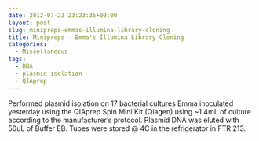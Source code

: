 ```yaml
---
date: 2012-07-23 23:23:35+00:00
layout: post
slug: minipreps-emmas-illumina-library-cloning
title: Minipreps - Emma's Illumina Library Cloning
categories:
  - Miscellaneous
tags:
  - DNA
  - plasmid isolation
  - QIAprep
---
```


Performed plasmid isolation on 17 bacterial cultures Emma inoculated yesterday using the QIAprep Spin Mini Kit (Qiagen) using ~1.4mL of culture according to the manufacturer's protocol. Plasmid DNA was eluted with 50uL of Buffer EB. Tubes were stored @ 4C in the refrigerator in FTR 213.
